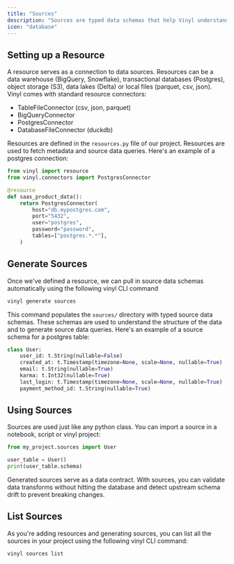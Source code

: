 ```yaml
---
title: "Sources"
description: "Sources are typed data schemas that help Vinyl understand what data is available"
icon: "database"
---
```


## Setting up a Resource

A resource serves as a connection to data sources. Resources can be a data warehouse (BigQuery, Snowflake), transactional databases (Postgres), object storage (S3), data lakes (Delta) or local files (parquet, csv, json).
Vinyl comes with standard resource connectors:

- TableFileConnector (csv, json, parquet)
- BigQueryConnector
- PostgresConnector
- DatabaseFileConnector (duckdb)

Resources are defined in the `resources.py` file of our project. Resources are used to fetch metadata and source data queries.
Here's an example of a postgres connection:

```python my_project/resources.py
from vinyl import resource
from vinyl.connectors import PostgresConnector

@resource
def saas_product_data():
    return PostgresConnector(
        host="db.mypostgres.com",
        port="5432",
        user="postgres",
        password="password",
        tables=["postgres.*.*"],
    )
```

## Generate Sources

Once we've defined a resource, we can pull in source data schemas automatically using the following vinyl CLI command

```bash
vinyl generate sources
```

This command populates the `sources/` directory with typed source data schemas. These schemas are used to understand the structure of the data and to generate source data queries.
Here's an example of a source schema for a postgres table:

```python my_project/sources/user.py
class User:
    user_id: t.String(nullable=False)
    created_at: t.Timestamp(timezone=None, scale=None, nullable=True)
    email: t.String(nullable=True)
    karma: t.Int32(nullable=True)
    last_login: t.Timestamp(timezone=None, scale=None, nullable=True)
    payment_method_id: t.String(nullable=True)
```

## Using Sources

Sources are used just like any python class. You can import a source in a notebook, script or vinyl project:

```python my_project/myfile.py
from my_project.sources import User

user_table = User()
print(user_table.schema)
```

Generated sources serve as a data contract. With sources, you can validate data transforms without hitting the database and detect upstream schema drift to prevent breaking changes.

## List Sources

As you're adding resources and generating sources, you can list all the sources in your project using the following vinyl CLI command:

```bash
vinyl sources list
```
